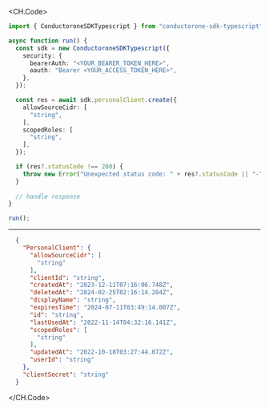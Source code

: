 
<CH.Code>
```typescript Create.ts
import { ConductoroneSDKTypescript } from "conductorone-sdk-typescript";

async function run() {
  const sdk = new ConductoroneSDKTypescript({
    security: {
      bearerAuth: "<YOUR_BEARER_TOKEN_HERE>",
      oauth: "Bearer <YOUR_ACCESS_TOKEN_HERE>",
    },
  });

  const res = await sdk.personalClient.create({
    allowSourceCidr: [
      "string",
    ],
    scopedRoles: [
      "string",
    ],
  });

  if (res?.statusCode !== 200) {
    throw new Error("Unexpected status code: " + res?.statusCode || "-");
  }
  
  // handle response
}

run();
```
---

```json Example Response
  {
    "PersonalClient": {
      "allowSourceCidr": [
        "string"
      ],
      "clientId": "string",
      "createdAt": "2023-12-11T07:16:06.748Z",
      "deletedAt": "2024-02-25T02:16:14.204Z",
      "displayName": "string",
      "expiresTime": "2024-07-11T03:49:14.007Z",
      "id": "string",
      "lastUsedAt": "2022-11-14T04:32:16.141Z",
      "scopedRoles": [
        "string"
      ],
      "updatedAt": "2022-10-18T03:27:44.072Z",
      "userId": "string"
    },
    "clientSecret": "string"
  }
```
</CH.Code>
